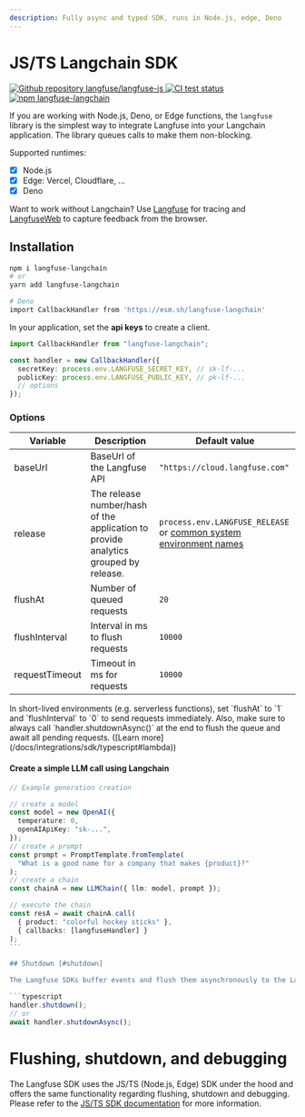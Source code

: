 ```yaml
---
description: Fully async and typed SDK, runs in Node.js, edge, Deno
---
```



# JS/TS Langchain SDK

<div className="flex flex-row flex-wrap gap-2 mt-2">
  <a href="https://github.com/langfuse/langfuse-langchain">
    <img
      alt="Github repository langfuse/langfuse-js"
      src="https://img.shields.io/badge/repo-langfuse--js-blue?style=flat-square&logo=Github"
    />
  </a>
  <a href="https://github.com/langfuse/langfuse-js/actions/workflows/ci.yml?query=branch%3Amain">
    <img
      src="https://img.shields.io/github/actions/workflow/status/langfuse/langfuse-js/ci.yml?style=flat-square&logo=Github&label=tests"
      alt="CI test status"
    />
  </a>
  <a href="https://www.npmjs.com/package/langfuse-langchain">
    <img
      src="https://img.shields.io/npm/v/langfuse-langchain?style=flat-square&label=npm+langfuse-langchain"
      alt="npm langfuse-langchain"
    />
  </a>
</div>

If you are working with Node.js, Deno, or Edge functions, the `langfuse` library is the simplest way to integrate Langfuse into your Langchain application. The library queues calls to make them non-blocking.

Supported runtimes:

- [x] Node.js
- [x] Edge: Vercel, Cloudflare, ...
- [x] Deno

Want to work without Langchain? Use [Langfuse](/docs/integrations/sdk/typescript)
for tracing and [LangfuseWeb](/docs/integrations/sdk/typescript-web) to capture feedback from the browser.

## Installation

```sh
npm i langfuse-langchain
# or
yarn add langfuse-langchain

# Deno
import CallbackHandler from 'https://esm.sh/langfuse-langchain'
```

In your application, set the **api keys** to create a client.

```typescript
import CallbackHandler from "langfuse-langchain";

const handler = new CallbackHandler({
  secretKey: process.env.LANGFUSE_SECRET_KEY, // sk-lf-...
  publicKey: process.env.LANGFUSE_PUBLIC_KEY, // pk-lf-...
  // options
});
```

### Options

| Variable       | Description                                                                         | Default value                                                                                                                                           |
| -------------- | ----------------------------------------------------------------------------------- | ------------------------------------------------------------------------------------------------------------------------------------------------------- |
| baseUrl        | BaseUrl of the Langfuse API                                                         | `"https://cloud.langfuse.com"`                                                                                                                          |
| release        | The release number/hash of the application to provide analytics grouped by release. | `process.env.LANGFUSE_RELEASE` or [common system environment names](https://github.com/langfuse/langfuse-js/blob/main/langfuse-core/src/release-env.ts) |
| flushAt        | Number of queued requests                                                           | `20`                                                                                                                                                    |
| flushInterval  | Interval in ms to flush requests                                                    | `10000`                                                                                                                                                 |
| requestTimeout | Timeout in ms for requests                                                          | `10000`                                                                                                                                                 |

<Callout type="info" emoji="ℹ️">
  In short-lived environments (e.g. serverless functions), set `flushAt` to `1`
  and `flushInterval` to `0` to send requests immediately. Also, make sure to
  always call `handler.shutdownAsync()` at the end to flush the queue and await
  all pending requests. ([Learn more](/docs/integrations/sdk/typescript#lambda))
</Callout>

#### Create a simple LLM call using Langchain

````typescript /{ callbacks: [langfuseHandler] }/
// Example generation creation

// create a model
const model = new OpenAI({
  temperature: 0,
  openAIApiKey: "sk-...",
});
// create a prompt
const prompt = PromptTemplate.fromTemplate(
  "What is a good name for a company that makes {product}?"
);
// create a chain
const chainA = new LLMChain({ llm: model, prompt });

// execute the chain
const resA = await chainA.call(
  { product: "colorful hockey sticks" },
  { callbacks: [langfuseHandler] }
);
```                                                                          |

## Shutdown [#shutdown]

The Langfuse SDKs buffer events and flush them asynchronously to the Langfuse server. You should call shutdown to exit cleanly before your application exits.

```typescript
handler.shutdown();
// or
await handler.shutdownAsync();
````

# Flushing, shutdown, and debugging

The Langfuse SDK uses the JS/TS (Node.js, Edge) SDK under the hood and offers the same functionality regarding flushing, shutdown and debugging. Please refer to the [JS/TS SDK documentation](/docs/integrations/sdk/typescript#shutdown) for more information.
